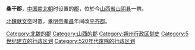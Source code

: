 '''桑干郡'''，[[中国|中国]][[南北朝|南北朝]]时设置的[[郡|郡]]，位於今[[山西省|山西省]][[山阴县|山阴县]]一帶。

[[北魏献文帝|北魏献文帝]]时置，[[北魏孝明帝|孝明帝]][[孝昌_(年号)|孝昌]]年间改[[平齐郡|平齐郡]]。

{{北魏行政区划小作品}}
{{DEFAULTSORT:S}}
[[Category:北魏的郡|Category:北魏的郡]]
[[Category:山西的郡|Category:山西的郡]]
[[Category:朔州行政区划史|Category:朔州行政区划史]]
[[Category:5世纪建立的行政区划|Category:5世纪建立的行政区划]]
[[Category:520年代废除的行政区划|Category:520年代废除的行政区划]]